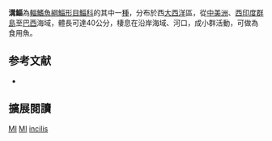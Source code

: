 {{Speciesbox 
| status = NE
| status_system = IUCN3.1
| taxon = Mugil incilis
| authority =  [[Hancock|Hancock]], 1830
| synonyms = *''Mugil guentheri''<br /><small>Steindachner, 1866</small>
}}
'''溝鯔'''為[[輻鰭魚綱|輻鰭魚綱]][[鯔形目|鯔形目]][[鯔科|鯔科]]的其中一[[種|種]]，分布於西[[大西洋|大西洋]]區，從[[中美洲|中美洲]]、[[西印度群島|西印度群島]]至[[巴西|巴西]]海域，體長可達40公分，棲息在沿岸海域、河口，成小群活動，可做為食用魚。

== 参考文献 ==
{{reflist}}
*{{FishBase_species|genus=Mugil|species=incilis|year=2012|month=7}}

== 擴展閱讀 == 
{{refbegin}}
{{wikispecies-inline|Mugil incilis|溝鯔}}
{{refend}}
{{Taxonbar|from=Q3754042}}

[[Category:IUCN红色名录无危物种|MI]]
[[Category:食用魚|MI]]
[[Category:鯔屬|incilis]]